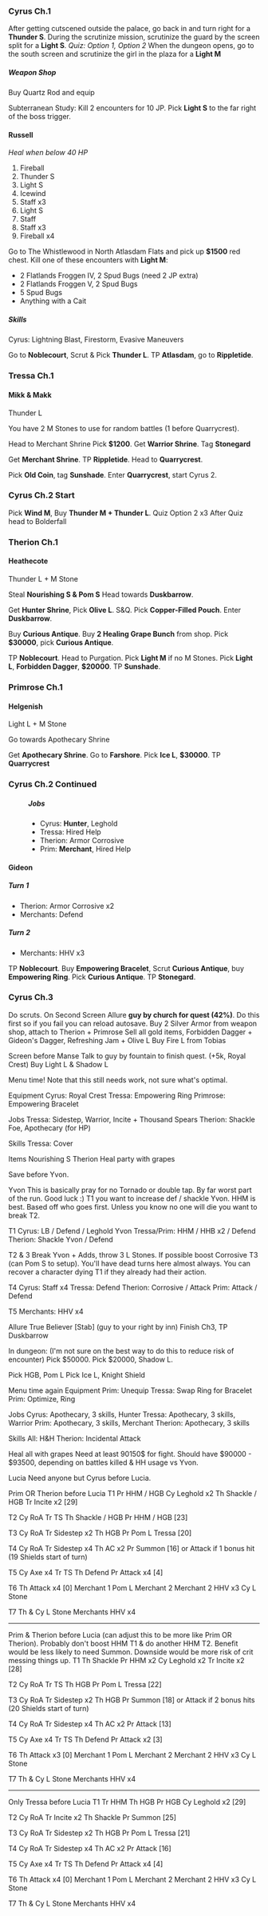 

<SEO title="Octopath Traveler Cyrus No-BG Notes" />

### Cyrus Ch.1

After getting cutscened outside the palace, go back in and turn right for a **Thunder S**.
During the scrutinize mission, scrutinize the guard by the screen split for a **Light S**.
_Quiz: Option 1, Option 2_
When the dungeon opens, go to the south screen and scrutinize the girl in the plaza for a **Light M**

##### Weapon Shop
Buy Quartz Rod and equip

Subterranean Study: Kill 2 encounters for 10 JP. Pick **Light S** to the far right of the boss trigger.

#### Russell
*Heal when below 40 HP*
 1. Fireball
 2. Thunder S
 3. Light S
 4. Icewind
 5. Staff x3
 6. Light S
 7. Staff
 8. Staff x3
 9. Fireball x4

Go to The Whistlewood in North Atlasdam Flats and pick up **$1500** red chest.
Kill one of these encounters with **Light M**:
 * 2 Flatlands Froggen IV, 2 Spud Bugs (need 2 JP extra)
 * 2 Flatlands Froggen V, 2 Spud Bugs
 * 5 Spud Bugs
 * Anything with a Cait

##### Skills
Cyrus: Lightning Blast, Firestorm, Evasive Maneuvers

Go to **Noblecourt**, Scrut & Pick **Thunder L**.
TP **Atlasdam**, go to **Rippletide**. 

### Tressa Ch.1
#### Mikk & Makk
Thunder L

You have 2 M Stones to use for random battles (1 before Quarrycrest).

Head to Merchant Shrine
Pick **$1200**.
Get **Warrior Shrine**.
Tag **Stonegard**

Get **Merchant Shrine**.
TP **Rippletide**. Head to **Quarrycrest**.

Pick **Old Coin**, tag **Sunshade**.
Enter **Quarrycrest**, start Cyrus 2.

### Cyrus Ch.2 Start
Pick **Wind M**, Buy **Thunder M + Thunder L**.
Quiz Option 2 x3
After Quiz head to Bolderfall

### Therion Ch.1
#### Heathecote
Thunder L + M Stone

Steal **Nourishing S & Pom S**
Head towards **Duskbarrow**.

Get **Hunter Shrine**, Pick **Olive L**.
S&Q. Pick **Copper-Filled Pouch**. Enter **Duskbarrow**.

Buy **Curious Antique**. Buy **2 Healing Grape Bunch** from shop. Pick **$30000**, pick **Curious Antique**.

TP **Noblecourt**. Head to Purgation.
Pick **Light M** if no M Stones.
Pick **Light L**, **Forbidden Dagger**, **$20000**.
TP **Sunshade**.

### Primrose Ch.1
#### Helgenish 
Light L + M Stone

Go towards Apothecary Shrine

Get **Apothecary Shrine**.
Go to **Farshore**.
Pick **Ice L**, **$30000**.
TP **Quarrycrest**

### Cyrus Ch.2 Continued

<Menu>

##### Jobs
 * Cyrus: **Hunter**, Leghold
 * Tressa: Hired Help
 * Therion: Armor Corrosive
 * Prim: **Merchant**, Hired Help

</Menu>

#### Gideon
##### Turn 1
 * Therion: Armor Corrosive x2
 * Merchants: Defend

##### Turn 2
 * Merchants: HHV x3

TP **Noblecourt**.
Buy **Empowering Bracelet**, Scrut **Curious Antique**, buy **Empowering Ring**. Pick **Curious Antique**.
TP **Stonegard**.

### Cyrus Ch.3
Do scruts.
On Second Screen 
Allure **guy by church for quest (42%)**. Do this first so if you fail you can reload autosave.
Buy 2 Silver Armor from weapon shop, attach to Therion + Primrose
Sell all gold items, Forbidden Dagger + Gideon's Dagger, Refreshing Jam + Olive L
Buy Fire L from Tobias

Screen before Manse
Talk to guy by fountain to finish quest. (+5k, Royal Crest)
Buy Light L & Shadow L

Menu time!
Note that this still needs work, not sure what's optimal.

Equipment
Cyrus: Royal Crest
Tressa: Empowering Ring
Primrose: Empowering Bracelet

Jobs
Tressa: Sidestep, Warrior, Incite + Thousand Spears
Therion: Shackle Foe, Apothecary (for HP)

Skills
Tressa: Cover

Items
Nourishing S Therion
Heal party with grapes

Save before Yvon.

Yvon
This is basically pray for no Tornado or double tap. By far worst part of the run. Good luck :)
T1 you want to increase def / shackle Yvon. HHM is best. Based off who goes first. Unless you know no one will die you want to break T2.

T1
Cyrus: LB / Defend / Leghold Yvon
Tressa/Prim: HHM / HHB x2 / Defend
Therion: Shackle Yvon / Defend

T2 & 3
Break Yvon + Adds, throw 3 L Stones.
If possible boost Corrosive T3 (can Pom S to setup).
You'll have dead turns here almost always.
You can recover a character dying T1 if they already had their action.

T4
Cyrus: Staff x4
Tressa: Defend
Therion: Corrosive / Attack
Prim: Attack / Defend

T5
Merchants: HHV x4

Allure True Believer [Stab] (guy to your right by inn)
Finish Ch3, TP Duskbarrow

In dungeon:
(I'm not sure on the best way to do this to reduce risk of encounter)
Pick $50000. Pick $20000, Shadow L.


Pick HGB, Pom L
Pick Ice L, Knight Shield

Menu time again
Equipment
Prim: Unequip
Tressa: Swap Ring for Bracelet
Prim: Optimize, Ring

Jobs
Cyrus: Apothecary, 3 skills, Hunter
Tressa: Apothecary, 3 skills, Warrior
Prim: Apothecary, 3 skills, Merchant
Therion: Apothecary, 3 skills

Skills
All: H&H
Therion: Incidental Attack

Heal all with grapes
Need at least 90150$ for fight. Should have $90000 - $93500, depending on battles killed & HH usage vs Yvon.

Lucia
Need anyone but Cyrus before Lucia.

Prim OR Therion before Lucia
T1
Pr HHM / HGB
Cy Leghold x2
Th Shackle / HGB
Tr Incite x2 [29]

T2
Cy RoA
Tr TS
Th Shackle / HGB
Pr HHM / HGB [23]

T3
Cy RoA
Tr Sidestep x2
Th HGB
Pr Pom L Tressa [20]

T4
Cy RoA
Tr Sidestep x4
Th AC x2
Pr Summon [16] or Attack if 1 bonus hit (19 Shields start of turn)

T5
Cy Axe x4
Tr TS
Th Defend
Pr Attack x4 [4]

T6
Th Attack x4 [0]
Merchant 1 Pom L Merchant 2
Merchant 2 HHV x3
Cy L Stone

T7
Th & Cy L Stone
Merchants HHV x4

---

Prim & Therion before Lucia (can adjust this to be more like Prim OR Therion). Probably don't boost HHM T1 & do another HHM T2.
Benefit would be less likely to need Summon. Downside would be more risk of crit messing things up.
T1
Th Shackle
Pr HHM x2 
Cy Leghold x2
Tr Incite x2 [28]

T2
Cy RoA
Tr TS
Th HGB
Pr Pom L Tressa [22]

T3
Cy RoA
Tr Sidestep x2
Th HGB
Pr Summon [18] or Attack if 2 bonus hits (20 Shields start of turn)

T4
Cy RoA
Tr Sidestep x4
Th AC x2
Pr Attack [13]

T5
Cy Axe x4
Tr TS
Th Defend
Pr Attack x2 [3]

T6
Th Attack x3 [0]
Merchant 1 Pom L Merchant 2
Merchant 2 HHV x3
Cy L Stone

T7
Th & Cy L Stone
Merchants HHV x4

---

Only Tressa before Lucia
T1
Tr HHM
Th HGB
Pr HGB 
Cy Leghold x2 [29]

T2
Cy RoA
Tr Incite x2
Th Shackle
Pr Summon [25]

T3
Cy RoA
Tr Sidestep x2
Th HGB
Pr Pom L Tressa [21]

T4
Cy RoA
Tr Sidestep x4
Th AC x2
Pr Attack [16]

T5
Cy Axe x4
Tr TS
Th Defend
Pr Attack x4 [4]

T6
Th Attack x4 [0]
Merchant 1 Pom L Merchant 2
Merchant 2 HHV x3
Cy L Stone

T7
Th & Cy L Stone
Merchants HHV x4
